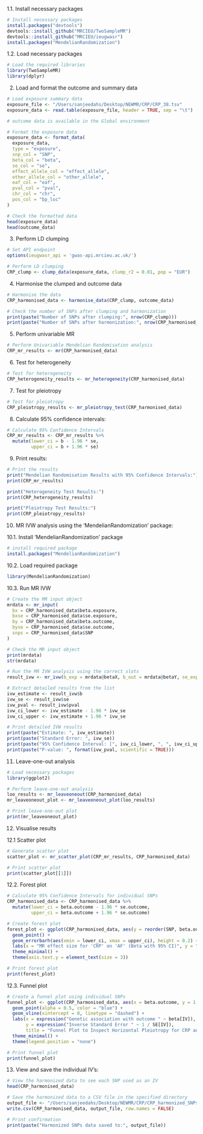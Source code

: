 
1.1. Install necessary packages

```r
# Install necessary packages
install.packages("devtools")
devtools::install_github("MRCIEU/TwoSampleMR")
devtools::install_github("MRCIEU/ieugwasr")
install.packages("MendelianRandomization")
```

1.2. Load necessary packages

```r
# Load the required libraries
library(TwoSampleMR)
library(dplyr)
```

2. Load and format the outcome and summary data

```r
# Load exposure summary data
exposure_file <- "/Users/sanjeedahs/Desktop/NEWMR/CRP/CRP_38.tsv"
exposure_data <- read.table(exposure_file, header = TRUE, sep = "\t")

# outcome data is available in the Global environment

# Format the exposure data
exposure_data <- format_data(
  exposure_data,
  type = "exposure",
  snp_col = "SNP",
  beta_col = "beta",
  se_col = "se",
  effect_allele_col = "effect_allele",
  other_allele_col = "other_allele",
  eaf_col = "eaf",
  pval_col = "pval",
  chr_col = "chr",
  pos_col = "bp_loc"
)

# Check the formatted data
head(exposure_data)
head(outcome_data)
```

3. Perform LD clumping

```r
# Set API endpoint
options(ieugwasr_api = 'gwas-api.mrcieu.ac.uk/')

# Perform LD clumping
CRP_clump <- clump_data(exposure_data, clump_r2 = 0.01, pop = "EUR")

```

4. Harmonise the clumped and outcome data

```r

# Harmonise the data
CRP_harmonised_data <- harmonise_data(CRP_clump, outcome_data)

# Check the number of SNPs after clumping and harmonization
print(paste("Number of SNPs after clumping:", nrow(CRP_clump)))
print(paste("Number of SNPs after harmonization:", nrow(CRP_harmonised_data)))

```

5. Perform univariable MR

```r
# Perform Univariable Mendelian Randomisation analysis
CRP_mr_results <- mr(CRP_harmonised_data)

```

6. Test for heterogeneity 

```r
# Test for heterogeneity
CRP_heterogeneity_results <- mr_heterogeneity(CRP_harmonised_data)
```

7. Test for pleiotropy

```r
# Test for pleiotropy
CRP_pleiotropy_results <- mr_pleiotropy_test(CRP_harmonised_data)

```

8. Calculate 95% confidence intervals: 

```r
# Calculate 95% Confidence Intervals
CRP_mr_results <- CRP_mr_results %>%
  mutate(lower_ci = b - 1.96 * se,
         upper_ci = b + 1.96 * se)

```

9. Print results:

```r
# Print the results
print("Mendelian Randomisation Results with 95% Confidence Intervals:")
print(CRP_mr_results)

print("Heterogeneity Test Results:")
print(CRP_heterogeneity_results)

print("Pleiotropy Test Results:")
print(CRP_pleiotropy_results)

```

10. MR IVW analysis using the 'MendelianRandomization' package: 

10.1. Install 'MendelianRandomization' package

```r
# install required package
install.packages("MendelianRandomization")
```

10.2. Load required package

```r
library(MendelianRandomization) 
```

10.3. Run MR IVW 
```r
# Create the MR input object
mrdata <- mr_input(
  bx = CRP_harmonised_data$beta.exposure,
  bxse = CRP_harmonised_data$se.exposure,
  by = CRP_harmonised_data$beta.outcome,
  byse = CRP_harmonised_data$se.outcome,
  snps = CRP_harmonised_data$SNP
)

# Check the MR input object
print(mrdata)
str(mrdata)

# Run the MR IVW analysis using the correct slots
result_ivw <- mr_ivw(b_exp = mrdata@betaX, b_out = mrdata@betaY, se_exp = mrdata@betaXse, se_out = mrdata@betaYse)

# Extract detailed results from the list
ivw_estimate <- result_ivw$b
ivw_se <- result_ivw$se
ivw_pval <- result_ivw$pval
ivw_ci_lower <- ivw_estimate - 1.96 * ivw_se
ivw_ci_upper <- ivw_estimate + 1.96 * ivw_se

# Print detailed IVW results
print(paste("Estimate: ", ivw_estimate))
print(paste("Standard Error: ", ivw_se))
print(paste("95% Confidence Interval: [", ivw_ci_lower, ", ", ivw_ci_upper, "]", sep = ""))
print(paste("P-value: ", format(ivw_pval, scientific = TRUE)))

```
11. Leave-one-out analysis

```r

# Load necessary packages
library(ggplot2)

# Perform leave-one-out analysis
loo_results <- mr_leaveoneout(CRP_harmonised_data)
mr_leaveoneout_plot <- mr_leaveoneout_plot(loo_results)

# Print leave-one-out plot
print(mr_leaveoneout_plot)


```
12. Visualise results

12.1 Scatter plot

```r
# Generate scatter plot
scatter_plot <- mr_scatter_plot(CRP_mr_results, CRP_harmonised_data)

# Print scatter plot
print(scatter_plot[[1]]) 
```
12.2. Forest plot

```r
# Calculate 95% Confidence Intervals for individual SNPs
CRP_harmonised_data <- CRP_harmonised_data %>%
  mutate(lower_ci = beta.outcome - 1.96 * se.outcome,
         upper_ci = beta.outcome + 1.96 * se.outcome)

# Create forest plot
forest_plot <- ggplot(CRP_harmonised_data, aes(y = reorder(SNP, beta.outcome), x = beta.outcome)) +
  geom_point() +
  geom_errorbarh(aes(xmin = lower_ci, xmax = upper_ci), height = 0.2) +
  labs(x = "MR effect size for 'CRP' on 'AF' (Beta with 95% CI)", y = "SNP", title = "Forest Plot of MR Results for Individual SNPs for CRP and AF") +
  theme_minimal() +
  theme(axis.text.y = element_text(size = 3)) 

# Print forest plot
print(forest_plot)
```

12.3. Funnel plot

```r

# Create a funnel plot using individual SNPs
funnel_plot <- ggplot(CRP_harmonised_data, aes(x = beta.outcome, y = 1 / se.outcome)) +
  geom_point(alpha = 0.5, color = "blue") +
  geom_vline(xintercept = 0, linetype = "dashed") +
  labs(x = expression("Genetic association with outcome " ~ beta[IV]), 
       y = expression("Inverse Standard Error " ~ 1 / SE[IV]), 
       title = "Funnel Plot to Inspect Horizontal Pleiotropy for CRP and AF") +
  theme_minimal() +
  theme(legend.position = "none")  

# Print funnel plot
print(funnel_plot)
```

13. View and save the individual IV's:

```r
# View the harmonized data to see each SNP used as an IV
head(CRP_harmonised_data)

# Save the harmonized data to a CSV file in the specified directory
output_file <- "/Users/sanjeedahs/Desktop/NEWMR/CRP/CRP_harmonized_SNPs.csv"
write.csv(CRP_harmonised_data, output_file, row.names = FALSE)

# Print confirmation
print(paste("Harmonized SNPs data saved to:", output_file))
```







